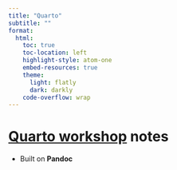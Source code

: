 ---
title: "Quarto"
subtitle: ""
format:
  html:
    toc: true
    toc-location: left
    highlight-style: atom-one
    embed-resources: true
    theme:
      light: flatly
      dark: darkly
    code-overflow: wrap
---

# [Quarto workshop](https://www.youtube.com/watch?v=yvi5uXQMvu4) notes

* Built on **Pandoc**

